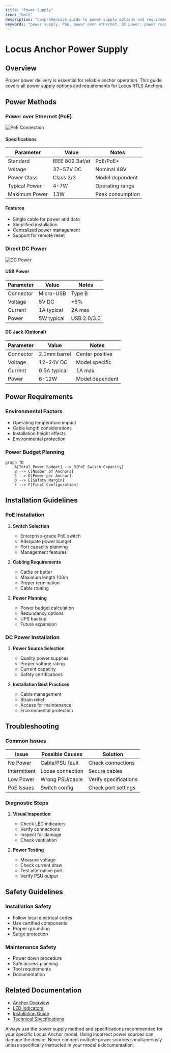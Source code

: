 ```yaml
---
title: "Power Supply"
icon: "bolt"
description: "Comprehensive guide to power supply options and requirements for Locus RTLS Anchors"
keywords: "power supply, PoE, power over ethernet, DC power, power requirements, anchor power, RTLS power"
---
```


# Locus Anchor Power Supply

## Overview

Proper power delivery is essential for reliable anchor operation. This guide covers all power supply options and requirements for Locus RTLS Anchors.

## Power Methods

### Power over Ethernet (PoE)
![PoE Connection](../images/poe-connection.png)

#### Specifications
| Parameter | Value | Notes |
|-----------|--------|-------|
| Standard | IEEE 802.3af/at | PoE/PoE+ |
| Voltage | 37-57V DC | Nominal 48V |
| Power Class | Class 2/3 | Model dependent |
| Typical Power | 4-7W | Operating range |
| Maximum Power | 13W | Peak consumption |

#### Features
- Single cable for power and data
- Simplified installation
- Centralized power management
- Support for remote reset

### Direct DC Power
![DC Power](../images/dc-power.png)

#### USB Power
| Parameter | Value | Notes |
|-----------|--------|-------|
| Connector | Micro-USB | Type B |
| Voltage | 5V DC | ±5% |
| Current | 1A typical | 2A max |
| Power | 5W typical | USB 2.0/3.0 |

#### DC Jack (Optional)
| Parameter | Value | Notes |
|-----------|--------|-------|
| Connector | 2.1mm barrel | Center positive |
| Voltage | 12-24V DC | Model specific |
| Current | 0.5A typical | 1A max |
| Power | 6-12W | Model dependent |

## Power Requirements

### Environmental Factors
- Operating temperature impact
- Cable length considerations
- Installation height effects
- Environmental protection

### Power Budget Planning
```mermaid
graph TD
    A[Total Power Budget] --> B[PoE Switch Capacity]
    B --> C[Number of Anchors]
    C --> D[Power per Anchor]
    D --> E[Safety Margin]
    E --> F[Final Configuration]
```

## Installation Guidelines

### PoE Installation
1. **Switch Selection**
   - Enterprise-grade PoE switch
   - Adequate power budget
   - Port capacity planning
   - Management features

2. **Cabling Requirements**
   - Cat5e or better
   - Maximum length 100m
   - Proper termination
   - Cable routing

3. **Power Planning**
   - Power budget calculation
   - Redundancy options
   - UPS backup
   - Future expansion

### DC Power Installation
1. **Power Source Selection**
   - Quality power supplies
   - Proper voltage rating
   - Current capacity
   - Safety certifications

2. **Installation Best Practices**
   - Cable management
   - Strain relief
   - Access for maintenance
   - Environmental protection

## Troubleshooting

### Common Issues
| Issue | Possible Causes | Solution |
|-------|----------------|----------|
| No Power | Cable/PSU fault | Check connections |
| Intermittent | Loose connection | Secure cables |
| Low Power | Wrong PSU/cable | Verify specifications |
| PoE Issues | Switch config | Check port settings |

### Diagnostic Steps
1. **Visual Inspection**
   - Check LED indicators
   - Verify connections
   - Inspect for damage
   - Check ventilation

2. **Power Testing**
   - Measure voltage
   - Check current draw
   - Test alternative port
   - Verify PSU output

## Safety Guidelines

### Installation Safety
- Follow local electrical codes
- Use certified components
- Proper grounding
- Surge protection

### Maintenance Safety
- Power down procedure
- Safe access planning
- Tool requirements
- Documentation

## Related Documentation

- [Anchor Overview](./anchoroverview)
- [LED Indicators](./anchorledindication)
- [Installation Guide](./assemblyandmounting)
- [Technical Specifications](./technicalspecifications)

<Callout type="warning">
Always use the power supply method and specifications recommended for your specific Locus Anchor model. Using incorrect power sources can damage the device. Never connect multiple power sources simultaneously unless specifically instructed in your model's documentation.
</Callout>
